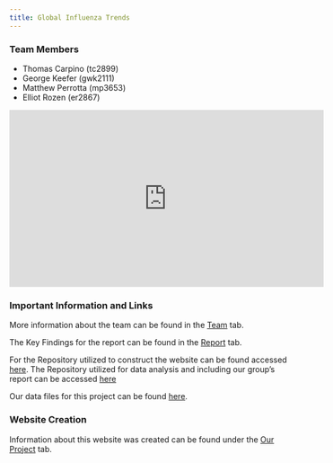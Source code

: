 ```yaml
---
title: Global Influenza Trends 
---
```


### Team Members
  * Thomas Carpino (tc2899)
  * George Keefer (gwk2111)
  * Matthew Perrotta (mp3653)
  * Elliot Rozen (er2867)
  
<iframe width="560" height="315" src="https://www.youtube.com/embed/TGu4ZE2pQ5A" frameborder="0" allow="accelerometer; autoplay; encrypted-media; gyroscope; picture-in-picture" allowfullscreen></iframe>

### Important Information and Links 

More information about the team can be found in the [Team](Experience.html) tab. 

The Key Findings for the report can be found in the [Report](report.html) tab.

For the Repository utilized to construct the website can be found accessed [here](https://github.com/er2867/fluproject). The Repository utilized for data analysis and including our group's report can be accessed [here](https://github.com/mattperrotta/final_project)

Our data files for this project can be found [here](https://drive.google.com/drive/folders/1FcazPStI8FsAdQDWsujyn_jsFByolMC0?usp=sharing).

### Website Creation 

Information about this website was created can be found under the [Our Project](about.html) tab. 